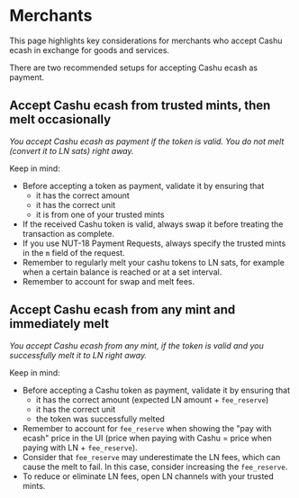 
# Merchants

This page highlights key considerations for merchants who accept Cashu ecash in exchange for goods and services.

There are two recommended setups for accepting Cashu ecash as payment.

## Accept Cashu ecash from trusted mints, then melt occasionally

_You accept Cashu ecash as payment if the token is valid. You do not melt (convert it to LN sats) right away._

Keep in mind:
- Before accepting a token as payment, validate it by ensuring that
  - it has the correct amount
  - it has the correct unit
  - it is from one of your trusted mints
- If the received Cashu token is valid, always swap it before treating the transaction as complete.
- If you use NUT-18 Payment Requests, always specify the trusted mints in the `m` field of the request.
- Remember to regularly melt your cashu tokens to LN sats, for example when a certain balance is reached or at a set interval.
- Remember to account for swap and melt fees.

## Accept Cashu ecash from any mint and immediately melt

_You accept Cashu ecash from any mint, if the token is valid and you successfully melt it to LN right away._

Keep in mind:
- Before accepting a Cashu token as payment, validate it by ensuring that
  - it has the correct amount (expected LN amount + `fee_reserve`)
  - it has the correct unit
  - the token was successfully melted
- Remember to account for `fee_reserve` when showing the "pay with ecash" price in the UI (price when paying with Cashu = price when paying with LN + `fee_reserve`).
- Consider that `fee_reserve` may underestimate the LN fees, which can cause the melt to fail. In this case, consider increasing the `fee_reserve`.
- To reduce or eliminate LN fees, open LN channels with your trusted mints.
